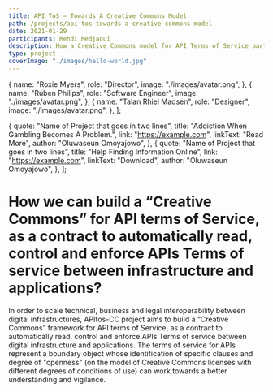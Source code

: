```yaml
---
title: API ToS — Towards A Creative Commons Model
path: /projects/api-tos-towards-a-creative-commons-model
date: 2021-01-29
participants: Mehdi Medjaoui
description: How a Creative Commons model for API Terms of Service participate in the creation of open, safe and sustainable ecosystem for digital infrastructure?
type: project
coverImage: "./images/hello-world.jpg"
---
```


  {
    name: "Roxie Myers",
    role: "Director",
    image: "./images/avatar.png",
  },
  {
    name: "Ruben Philips",
    role: "Software Engineer",
    image: "./images/avatar.png",
  },
  {
    name: "Talan Rhiel Madsen",
    role: "Designer",
    image: "./images/avatar.png",
  },
];

  {
    quote: "Name of Project that goes in two lines",
    title: "Addiction When Gambling Becomes A Problem.",
    link: "https://example.com",
    linkText: "Read More",
    author: "Oluwaseun Omoyajowo",
  },
  {
    quote: "Name of Project that goes in two lines",
    title: "Help Finding Information Online",
    link: "https://example.com",
    linkText: "Download",
    author: "Oluwaseun Omoyajowo",
  },
];

# How we can build a “Creative Commons” for API terms of Service, as a contract to automatically read, control and enforce APIs Terms of service between infrastructure and applications?

In order to scale technical, business and legal interoperability between digital infrastructures, APItos-CC project aims to  build a “Creative Commons” framework for API terms of Service, as a contract to automatically read, control and enforce APIs Terms of service between digital infrastructure and applications. The terms of service for APIs represent a boundary object whose identification of specific clauses and degree of "openness" (on the model of Creative Commons licenses with different degrees of conditions of use) can work towards a better understanding and vigilance.
